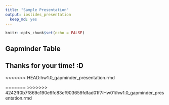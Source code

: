 ```yaml
---
title: "Sample Presentation"
output: ioslides_presentation
  keep_md: yes
--- 
```


```r
knitr::opts_chunk$set(echo = FALSE)
```

## Gapminder Table

## Thanks for your time! :D
 
<<<<<<< HEAD:hw1.0_gapminder_presentation.rmd
 
=======
>>>>>>> 4242ff0b7f869c190e9fc83cf903659fdfad01f7:Hw01/hw1.0_gapminder_presentation.rmd
